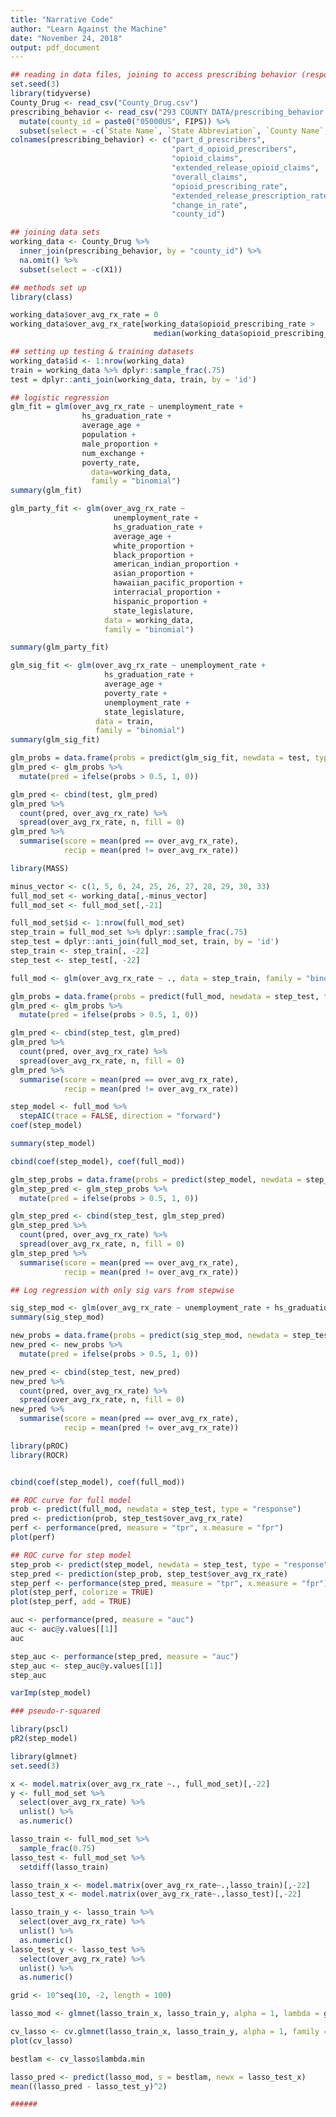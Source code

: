 ```yaml
---
title: "Narrative Code"
author: "Learn Against the Machine"
date: "November 24, 2018"
output: pdf_document
---
```


```r
## reading in data files, joining to access prescribing behavior (response vars)
set.seed(3)
library(tidyverse)
County_Drug <- read_csv("County_Drug.csv")
prescribing_behavior <- read_csv("293 COUNTY DATA/prescribing_behavior.csv") %>%
  mutate(county_id = paste0("05000US", FIPS)) %>%
  subset(select = -c(`State Name`, `State Abbreviation`, `County Name`, `FIPS`))
colnames(prescribing_behavior) <- c("part_d_prescribers",
                                    "part_d_opioid_prescribers",
                                    "opioid_claims",
                                    "extended_release_opioid_claims",
                                    "overall_claims",
                                    "opioid_prescribing_rate",
                                    "extended_release_prescription_rate",
                                    "change_in_rate",
                                    "county_id")

## joining data sets
working_data <- County_Drug %>%
  inner_join(prescribing_behavior, by = "county_id") %>%
  na.omit() %>%
  subset(select = -c(X1))

```

```r
## methods set up
library(class)

working_data$over_avg_rx_rate = 0
working_data$over_avg_rx_rate[working_data$opioid_prescribing_rate >
                                median(working_data$opioid_prescribing_rate)] = 1

## setting up testing & training datasets
working_data$id <- 1:nrow(working_data)
train = working_data %>% dplyr::sample_frac(.75)
test = dplyr::anti_join(working_data, train, by = 'id')

```

```r
## logistic regression
glm_fit = glm(over_avg_rx_rate ~ unemployment_rate +
                hs_graduation_rate +
                average_age +
                population +
                male_proportion +
                num_exchange +
                poverty_rate,
                  data=working_data,
                  family = "binomial")
summary(glm_fit)

glm_party_fit <- glm(over_avg_rx_rate ~ 
                       unemployment_rate + 
                       hs_graduation_rate + 
                       average_age + 
                       white_proportion + 
                       black_proportion + 
                       american_indian_proportion + 
                       asian_proportion + 
                       hawaiian_pacific_proportion + 
                       interracial_proportion + 
                       hispanic_proportion + 
                       state_legislature, 
                     data = working_data, 
                     family = "binomial")

summary(glm_party_fit)

glm_sig_fit <- glm(over_avg_rx_rate ~ unemployment_rate +
                     hs_graduation_rate +
                     average_age +
                     poverty_rate +
                     unemployment_rate +
                     state_legislature,
                   data = train,
                   family = "binomial")
summary(glm_sig_fit)

glm_probs = data.frame(probs = predict(glm_sig_fit, newdata = test, type = "response"))
glm_pred <- glm_probs %>%
  mutate(pred = ifelse(probs > 0.5, 1, 0))

glm_pred <- cbind(test, glm_pred)
glm_pred %>%
  count(pred, over_avg_rx_rate) %>%
  spread(over_avg_rx_rate, n, fill = 0)
glm_pred %>%
  summarise(score = mean(pred == over_avg_rx_rate), 
            recip = mean(pred != over_avg_rx_rate))

```

```r
library(MASS)

minus_vector <- c(1, 5, 6, 24, 25, 26, 27, 28, 29, 30, 33)
full_mod_set <- working_data[,-minus_vector]
full_mod_set <- full_mod_set[,-21]

full_mod_set$id <- 1:nrow(full_mod_set)
step_train = full_mod_set %>% dplyr::sample_frac(.75)
step_test = dplyr::anti_join(full_mod_set, train, by = 'id')
step_train <- step_train[, -22]
step_test <- step_test[, -22]

full_mod <- glm(over_avg_rx_rate ~ ., data = step_train, family = "binomial")

glm_probs = data.frame(probs = predict(full_mod, newdata = step_test, type = "response"))
glm_pred <- glm_probs %>%
  mutate(pred = ifelse(probs > 0.5, 1, 0))

glm_pred <- cbind(step_test, glm_pred)
glm_pred %>%
  count(pred, over_avg_rx_rate) %>%
  spread(over_avg_rx_rate, n, fill = 0)
glm_pred %>%
  summarise(score = mean(pred == over_avg_rx_rate), 
            recip = mean(pred != over_avg_rx_rate))

step_model <- full_mod %>%
  stepAIC(trace = FALSE, direction = "forward")
coef(step_model)

summary(step_model)

cbind(coef(step_model), coef(full_mod))

glm_step_probs = data.frame(probs = predict(step_model, newdata = step_test, type = "response"))
glm_step_pred <- glm_step_probs %>%
  mutate(pred = ifelse(probs > 0.5, 1, 0))

glm_step_pred <- cbind(step_test, glm_step_pred)
glm_step_pred %>%
  count(pred, over_avg_rx_rate) %>%
  spread(over_avg_rx_rate, n, fill = 0)
glm_step_pred %>%
  summarise(score = mean(pred == over_avg_rx_rate), 
            recip = mean(pred != over_avg_rx_rate))
```

```r
## Log regression with only sig vars from stepwise

sig_step_mod <- glm(over_avg_rx_rate ~ unemployment_rate + hs_graduation_rate + average_age + no_hispanic_proportion + state_legislature + poverty_rate + change_in_rate, data = step_test, family = "binomial")
summary(sig_step_mod)

new_probs = data.frame(probs = predict(sig_step_mod, newdata = step_test, type = "response"))
new_pred <- new_probs %>%
  mutate(pred = ifelse(probs > 0.5, 1, 0))

new_pred <- cbind(step_test, new_pred)
new_pred %>%
  count(pred, over_avg_rx_rate) %>%
  spread(over_avg_rx_rate, n, fill = 0)
new_pred %>%
  summarise(score = mean(pred == over_avg_rx_rate), 
            recip = mean(pred != over_avg_rx_rate))

```

```r
library(pROC)
library(ROCR)


cbind(coef(step_model), coef(full_mod))

## ROC curve for full model
prob <- predict(full_mod, newdata = step_test, type = "response")
pred <- prediction(prob, step_test$over_avg_rx_rate)
perf <- performance(pred, measure = "tpr", x.measure = "fpr")
plot(perf)

## ROC curve for step model
step_prob <- predict(step_model, newdata = step_test, type = "response")
step_pred <- prediction(step_prob, step_test$over_avg_rx_rate)
step_perf <- performance(step_pred, measure = "tpr", x.measure = "fpr")
plot(step_perf, colorize = TRUE)
plot(step_perf, add = TRUE)

auc <- performance(pred, measure = "auc")
auc <- auc@y.values[[1]]
auc

step_auc <- performance(step_pred, measure = "auc")
step_auc <- step_auc@y.values[[1]]
step_auc

varImp(step_model)

### pseudo-r-squared

library(pscl)
pR2(step_model)


```

```r
library(glmnet)
set.seed(3)

x <- model.matrix(over_avg_rx_rate ~., full_mod_set)[,-22]
y <- full_mod_set %>%
  select(over_avg_rx_rate) %>%
  unlist() %>%
  as.numeric()

lasso_train <- full_mod_set %>%
  sample_frac(0.75)
lasso_test <- full_mod_set %>%
  setdiff(lasso_train)

lasso_train_x <- model.matrix(over_avg_rx_rate~.,lasso_train)[,-22]
lasso_test_x <- model.matrix(over_avg_rx_rate~.,lasso_test)[,-22]

lasso_train_y <- lasso_train %>%
  select(over_avg_rx_rate) %>%
  unlist() %>%
  as.numeric()
lasso_test_y <- lasso_test %>%
  select(over_avg_rx_rate) %>%
  unlist() %>%
  as.numeric()

grid <- 10^seq(10, -2, length = 100)

lasso_mod <- glmnet(lasso_train_x, lasso_train_y, alpha = 1, lambda = grid)

cv_lasso <- cv.glmnet(lasso_train_x, lasso_train_y, alpha = 1, family = "binomial")
plot(cv_lasso)

bestlam <- cv_lasso$lambda.min

lasso_pred <- predict(lasso_mod, s = bestlam, newx = lasso_test_x)
mean((lasso_pred - lasso_test_y)^2)

######

```
